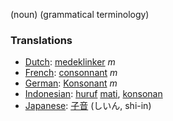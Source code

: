 (noun) (grammatical terminology)

===Translations===
*[[Dutch]]: [[medeklinker]] ''m''
*[[French]]: [[consonnant]] ''m''
*[[German]]: [[Konsonant]] ''m''
*[[Indonesian]]: [[huruf]] [[mati]], [[konsonan]]
*[[Japanese]]: [[子音]] (しいん, shi-in)
